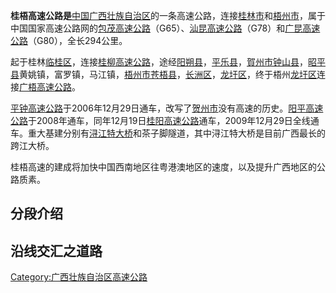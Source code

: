 {{中国高速公路信息框
| 编号 = G65
| 名称 = 包头－茂名高速公路（池头－保村）<br>汕头－昆明高速公路（蒙村－同古）<br>广州－昆明高速公路（保村－龙圩）
| 自定头部 = [[File:China_Expwy_G65_sign_with_name.svg|90px]] [[File:China_Expwy_G78_sign_with_name.svg|90px]] [[File:China_Expwy_G80_sign_with_name.svg|90px]]
| 地圖 = 
| 路線簡稱 = 桂梧
| 最近通車日期 = 2009年12月29日
| 规划总里程 = 294
| 起點 = [[桂林|桂林]][[临桂区|临桂区]]
| 終點 = [[梧州|梧州]][[龙圩区|龙圩区]]
| 出口處數 = 
| 服务区数 = 
}}

'''桂梧高速公路是'''[[中国|中国]][[广西壮族自治区|广西壮族自治区]]的一条高速公路，连接[[桂林市|桂林市]]和[[梧州市|梧州市]]，属于中国国家高速公路网的[[包茂高速公路|包茂高速公路]]（G65）、[[汕昆高速公路|汕昆高速公路]]（G78）和[[广昆高速公路|广昆高速公路]]（G80），全长294公里。

起于桂林[[临桂区|临桂区]]，连接[[桂柳高速公路|桂柳高速公路]]，途经[[阳朔县|阳朔县]]，[[平乐县|平乐县]]，[[賀州市|賀州市]][[钟山县|钟山县]]，[[昭平县|昭平县]]黄姚镇，富罗镇，马江镇，[[梧州市|梧州市]][[苍梧县|苍梧县]]，[[长洲区|长洲区]]，[[龙圩区|龙圩区]]，终于梧州[[龙圩区|龙圩区]]连接[[广梧高速公路|广梧高速公路]]。

[[平钟高速公路|平钟高速公路]]于2006年12月29日通车，改写了[[贺州市|贺州市]]没有高速的历史。[[阳平高速公路|阳平高速公路]]于2008年通车，同年12月19日[[桂阳高速公路|桂阳高速公路]]通车，2009年12月29日全线通车。重大基建分别有[[浔江特大桥|浔江特大桥]]和茶子脚隧道，其中浔江特大桥是目前广西最长的跨江大桥。

桂梧高速的建成将加快中国西南地区往粤港澳地区的速度，以及提升广西地区的公路质素。

==分段介绍==
{{main|桂阳高速公路|阳平高速公路|平钟高速公路|钟马高速公路|马梧高速公路|岑梧高速公路}}

==沿线交汇之道路==
{{Start expwy exit box|place=1}}
{{Expwy exit group|{{China Expwy Name|G65}}||place=1}}
{{Expwy exit item|place=[[桂林市|桂林市]]<br>[[临桂区|临桂区]]|place rows=5|state=c|type=H|name=池头|dist start=211|highway connection={{China Expwy Name|S6501|[[桂柳高速公路|桂柳高速公路]]|L1=G65|L2=G72|P=Guangxi}}}}
{{Expwy exit item|state=c|type=H|name=马面|dist start=224|highway connection={{China Expwy Name|S6501|[[桂林绕城高速公路|桂林绕城高速公路]]||Guangxi}}}}
{{Expwy exit item|type=S|name=会仙服务区|dist start=241|road connection=}}
{{Expwy exit item|type=E|name=临桂六塘|dist start=249|road connection={{中国县道名|107}}}}
{{Expwy exit item|type=P|name=东山停车区|dist start=259|road connection=}}
{{Expwy exit item|place=[[桂林市|桂林市]]<br>[[阳朔县|阳朔县]]|place rows=4|type=E|name=葡萄|dist start=270|road connection={{中国县道名|098}}}}
{{Expwy exit item|type=E|name=阳朔白沙|dist start=285|road connection={{中国县道名|099}}}}
{{Expwy exit item|type=S|name=高田服务区}}
{{Expwy exit item|type=E|name=阳朔高田|dist start=297|road connection={{中国国道名|321}}}}
{{Expwy exit group|{{China Expwy Name|G78|并行路段|L1=G65}}||place=1}}
{{Expwy exit item|place=[[桂林市|桂林市]]<br>[[阳朔县|阳朔县]]|place rows=1|state=U|type=H|name=蒙村|dist start=|highway connection={{China Expwy Name|G78|[[阳鹿高速公路|阳鹿高速公路]]|L1=G59|state=U}}}}
{{Expwy exit item|place=[[桂林市|桂林市]]<br>[[平乐县|平乐县]]|state=c|place rows=5|type=E|name=平乐|dist start=311|road connection={{中国县道名|150}}}}
{{Expwy exit item|state=c|type=S|name=平乐服务区}}
{{Expwy exit item|state=c|type=E|name=平乐二塘|dist start=321|road connection={{中国国道名|323}}}}
{{Expwy exit item|state=c|type=E|name=同安|dist start=334|road connection={{中国县道名|431}}<br/>{{中国国道名|323}}}}
{{Expwy exit item|state=c|type=P|name=同安停车区}}
{{Expwy exit item|place=[[賀州市|賀州市]]<br>[[钟山县|钟山县]]|place rows=3|state=c|type=E|name=英家|dist start=346|road connection={{中国省道名|207|P=广西}}<br/>{{中国国道名|323}}}}
{{Expwy exit item|state=c|type=S|name=同古服务区}}
{{Expwy exit item|state=c|type=H|name=同古|dist start=357|highway connection={{China Expwy Name|G78|[[平钟高速贺州支线|桂梧高速贺州支线]]}}}}
{{Expwy exit group|{{China Expwy Name|G65}}|place=1}}
{{Expwy exit item|place=[[賀州市|賀州市]]<br>[[昭平县|昭平县]]|place rows=6|type=E|name=黄姚|dist start=369|road connection={{中国县道名|713}}}}
{{Expwy exit item|type=P|name=黄姚停车区|index=}}
{{Expwy exit item|type=E|name=潮江|dist start=|road connection={{中国县道名|699}}<br/>{{中国省道名|327|P=广西}}}}
{{Expwy exit item|type=S|name=富罗服务区}}
{{Expwy exit item|type=E|name=富罗|dist start=378|road connection={{中国县道名|698}}}}
{{Expwy exit item|type=E|name=三合|alias=馬江|dist start=|road connection={{中国县道名|699}}}}
{{Expwy exit item|place=[[梧州市|梧州市]]<br>[[苍梧县|苍梧县]]|place rows=2|type=P|name=狮寨停车区}}
{{Expwy exit item|type=E|name=武嶺|dist start=|road connection=长狮线}}
{{Expwy exit item|place=[[梧州市|梧州市]]<br>[[长洲区|长洲区]]|place rows=4|type=S|name=倒水服务区}}
{{Expwy exit item|type=H|name=倒水北|index=|highway connection={{China Expwy Name|G6511|[[梧柳高速公路|梧柳高速公路]]}}<br>{{China Expwy Name|S6502|[[梧州市环城高速公路|梧州市环城高速公路]]}}|state=U}}
{{Expwy exit item|type=E|name=倒水|dist start=390|road connection={{中国省道名|323|P=广西}}}}
{{Expwy exit item|type=H|name=窝田|dist start=401|highway connection=[[马梧高速梧州连线|桂梧高速梧州连线]]}}
{{Expwy exit item|place=[[梧州市|梧州市]]<br>[[龙圩区|龙圩区]]|place rows=3|type=P|name=白沙停车区}}
{{Expwy exit item|type=E|name=梧州西|dist start=412|road connection={{中国国道名|321|南梧二级公路}}}}
{{Expwy exit item|type=H|name=保村|index=|highway connection={{China Expwy Name|G80|[[南梧高速公路|南梧高速公路]]|L1=G65}}}}
{{Expwy exit group|{{China Expwy Name|G80}}||place=1}}
{{Expwy exit item|place=[[梧州市|梧州市]]<br>[[龙圩区|龙圩区]]|place rows=1|type=E|name=龙圩|dist start=425|highway connection={{China Expwy Name|G80|[[广梧高速公路|广梧高速公路]]}}|road connection={{中国国道名|207|西南大道}}}}
{{End expwy exit box|place=1}}

{{广西壮族自治区高速公路}}
[[Category:广西壮族自治区高速公路|Category:广西壮族自治区高速公路]]